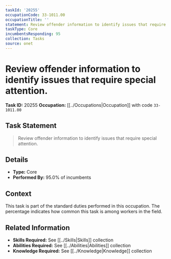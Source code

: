 ```yaml
---
taskId: '20255'
occupationCode: 33-1011.00
occupationTitle: ''
statement: Review offender information to identify issues that require special attention.
taskType: Core
incumbentsResponding: 95
collection: Tasks
source: onet
---
```

# Review offender information to identify issues that require special attention.

**Task ID:** 20255
**Occupation:** [[../Occupations|Occupation]] with code `33-1011.00`

## Task Statement

> Review offender information to identify issues that require special attention.

## Details

- **Type:** Core
- **Performed By:** 95.0% of incumbents

## Context

This task is part of the standard duties performed in this occupation. The percentage indicates how common this task is among workers in the field.

## Related Information

- **Skills Required:** See [[../Skills|Skills]] collection
- **Abilities Required:** See [[../Abilities|Abilities]] collection
- **Knowledge Required:** See [[../Knowledge|Knowledge]] collection
